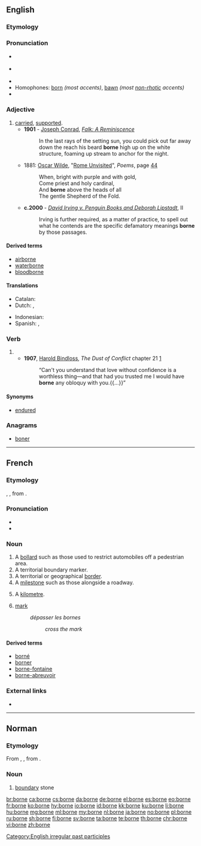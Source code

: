{{also|Borne}}

==English==

===Etymology===
{{rfe|lang=en}}

===Pronunciation===
* {{a|RP}} {{IPA|/bɔːn/|lang=en}}
* {{a|US}} {{IPA|/boəɹn/|/bɔːɹn/|lang=en}}
* {{audio|En-us-borne.ogg|Audio (US)|lang=en}}
* Homophones: [[born]] ''(most accents)'', [[bawn]] ''(most [[non-rhotic]] accents)''
* {{rhymes|ɔː(r)n|lang=en}}

===Adjective===
{{en-adj|-}}

# [[carried]], [[supported]].
#* '''1901''' - [[w:Joseph Conrad|Joseph Conrad]], ''[[s:Falk|Falk: A Reminiscence]]''
#*: In the last rays of the setting sun, you could pick out far away down the reach his beard '''borne''' high up on the white structure, foaming up stream to anchor for the night.
#* 1881: [[w:Oscar Wilde|Oscar Wilde]], "[[s:Rome Unvisited|Rome Unvisited]]", ''Poems'', page [http://books.google.com/books?id=XlICAAAAQAAJ&pg=PA44&dq=wilde+%22Rome+Unvisited%22&hl=en&ei=MwaGTImqA8L_lgeK-4AZ&sa=X&oi=book_result&ct=result&resnum=1&ved=0CCkQ6AEwAA#v=onepage&q&f=false 44]
#*: When, bright with purple and with gold, <br/>Come priest and holy cardinal, <br/>And '''borne''' above the heads of all <br/>The gentle Shepherd of the Fold.
#* '''c.2000''' - ''[[s:David Irving v. Penguin Books and Deborah Lipstadt|David Irving v. Penguin Books and Deborah Lipstadt]]'', II
#*: Irving is further required, as a matter of practice, to spell out what he contends are the specific defamatory meanings '''borne''' by those passages.

====Derived terms====
* [[airborne]]
* [[waterborne]]
* [[bloodborne]]

====Translations====
{{trans-top|carried, supported}}
* Catalan: {{t|ca|cargar amb}}
* Dutch: {{t+|nl|gedragen}}, {{t+|nl|ondersteund}}
{{trans-mid}}
* Indonesian: {{t+|id|dibawa}}
* Spanish: {{t|es|soportado}}, {{t+|es|aguantado}}
{{trans-bottom}}

===Verb===
{{head|en|past participle}}

# {{past participle of|bear|lang=en}}
#* '''1907''', [[w:Harold Edward Bindloss|Harold Bindloss]], ''The Dust of Conflict'' chapter 21&nbsp;[http://openlibrary.org/works/OL4429277W]
#*:“Can't you understand that love without confidence is a worthless thing—and that had you trusted me I would have '''borne''' any obloquy with you.{{...}}”

====Synonyms====

* [[endured]]

===Anagrams===
* [[boner#English|boner]]

[[Category:English irregular past participles]]

----

==French==

===Etymology===
{{etyl|LL.|fr}} {{term|bodina}}, {{term|butina}}, from {{etyl|xtg|fr}}.

===Pronunciation===
* {{IPA|/bɔʁn/|lang=fr}}
* {{audio|Fr-borne.ogg|audio|lang=fr}}

===Noun===
{{fr-noun|f}}

# A [[bollard]] such as those used to restrict automobiles off a pedestrian area.
# A territorial boundary marker.
# A territorial or geographical [[border]].
# A [[milestone]] such as those alongside a roadway.
# {{context|slang|lang=fr}} A [[kilometre]].
# [[mark]]
#: ''dépasser les bornes''
#:: ''cross the mark''

====Derived terms====
* [[borné]]
* [[borner]]
* [[borne-fontaine]]
* [[borne-abreuvoir]]

===External links===
* {{R:TLFi}}

----

==Norman==
{{rfc-auto}}

===Etymology===
From {{etyl|LL.|nrf}} {{term|bodina|lang=la}}, {{term|butina|lang=la}}, from {{etyl|cel-gau|nrf}}.

===Noun===
{{nrf-noun|f}}

# [[boundary]] stone

[[br:borne]]
[[ca:borne]]
[[cs:borne]]
[[da:borne]]
[[de:borne]]
[[el:borne]]
[[es:borne]]
[[eo:borne]]
[[fr:borne]]
[[ko:borne]]
[[hy:borne]]
[[io:borne]]
[[id:borne]]
[[kk:borne]]
[[ku:borne]]
[[li:borne]]
[[hu:borne]]
[[mg:borne]]
[[ml:borne]]
[[my:borne]]
[[nl:borne]]
[[ja:borne]]
[[no:borne]]
[[pl:borne]]
[[ru:borne]]
[[sh:borne]]
[[fi:borne]]
[[sv:borne]]
[[ta:borne]]
[[te:borne]]
[[th:borne]]
[[chr:borne]]
[[vi:borne]]
[[zh:borne]]